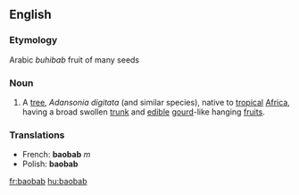 ==English==
===Etymology===
Arabic ''buhibab'' fruit of many seeds
===Noun===
{{wikipedia}}
#A [[tree]], ''Adansonia digitata'' (and similar species), native to [[tropical]] [[Africa]], having a broad swollen [[trunk]] and [[edible]] [[gourd]]-like hanging [[fruit]]s.
===Translations===
*French: '''baobab''' ''m''
*Polish: '''baobab'''

[[fr:baobab]]
[[hu:baobab]]